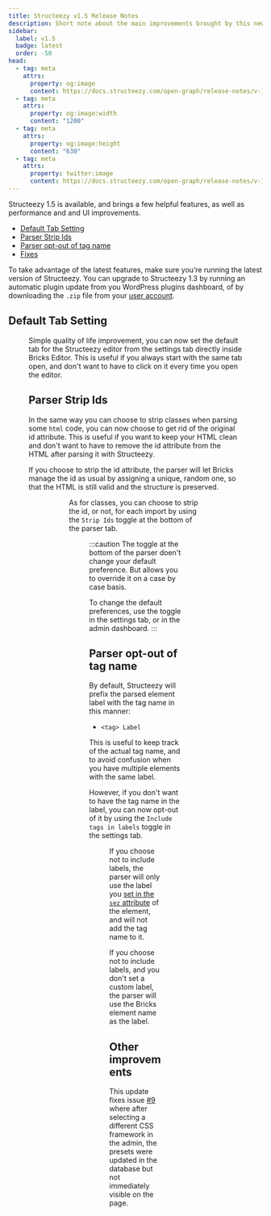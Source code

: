 ```yaml
---
title: Structeezy v1.5 Release Notes
description: Short note about the main improvements brought by this new version.
sidebar:
  label: v1.5
  badge: latest
  order: -50
head:
  - tag: meta
    attrs:
      property: og:image
      content: https://docs.structeezy.com/open-graph/release-notes/v-1-5.png
  - tag: meta
    attrs:
      property: og:image:width
      content: "1200"
  - tag: meta
    attrs:
      property: og:image:height
      content: "630"
  - tag: meta
    attrs:
      property: twitter:image
      content: https://docs.structeezy.com/open-graph/release-notes/v-1-5.png
---
```


<Release version="1.5" />

Structeezy 1.5 is available, and brings a few helpful features, as well as performance and and UI improvements.

- [Default Tab Setting](#default-tab-setting)
- [Parser Strip Ids](#parser-strip-ids)
- [Parser opt-out of tag name](#parser-opt-out-of-tag-name)
- [Fixes](#fixes)

To take advantage of the latest features, make sure you’re running the latest version of Structeezy. You can upgrade to Structeezy 1.3 by running an automatic plugin update from you WordPress plugins dashboard, of by downloading the `.zip` file from your [user account](https://structeezy.com/my-account/).

## Default Tab Setting

<Figure src={tab} alt="" width="900" caption="The dropdown is in the Appearance section of the Settings tab"/>

Simple quality of life improvement, you can now set the default tab for the Structeezy editor from the settings tab directly inside Bricks Editor. This is useful if you always start with the same tab open, and don't want to have to click on it every time you open the editor.

## Parser Strip Ids

In the same way you can choose to strip classes when parsing some `html` code, you can now choose to get rid of the original id attribute. This is useful if you want to keep your HTML clean and don't want to have to remove the id attribute from the HTML after parsing it with Structeezy.

If you choose to strip the id attribute, the parser will let Bricks manage the id as usual by assigning a unique, random one, so that the HTML is still valid and the structure is preserved.

<Figure src={stripIds} alt="" width="900" caption="The setting is in the Parser section of the Settings tab" />

<Figure src={stripIdsAdm} alt="" width="900" caption="The setting is also available in the Parser section of the Admin dashboard" />

As for classes, you can choose to strip the id, or not, for each import by using the `Strip Ids` toggle at the bottom of the parser tab.

<Figure src={stripIdsOnce} alt="" width="900" caption="This toggle defines the option for the next parsing only" />

:::caution
The toggle at the bottom of the parser doen't change your default preference. But allows you to override it on a case by case basis.

To change the default preferences, use the toggle in the settings tab, or in the admin dashboard.
:::

## Parser opt-out of tag name

By default, Structeezy will prefix the parsed element label with the tag name in this manner:
- `<tag> Label`

This is useful to keep track of the actual tag name, and to avoid confusion when you have multiple elements with the same label.

However, if you don't want to have the tag name in the label, you can now opt-out of it by using the `Include tags in labels` toggle in the settings tab.

<Figure src={noTags} alt="" width="900" caption="The Include tags in labels setting is in the Parser section of the Settings tab"/>

If you choose not to include labels, the parser will only use the label you [set in the `sez` attribute](http://localhost:4321/guides/parser/#add-custom-labels-to-your-elements) of the element, and will not add the tag name to it.

If you choose not to include labels, and you don't set a custom label, the parser will use the Bricks element name as the label.

## Other improvements

This update fixes issue [#9](https://github.com/thewebforge/structeezy-docs/issues/9) where after selecting a different CSS framework in the admin, the presets were updated in the database but not immediately visible on the page.